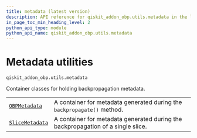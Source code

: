 ```yaml
---
title: metadata (latest version)
description: API reference for qiskit_addon_obp.utils.metadata in the latest version of qiskit-addon-obp
in_page_toc_min_heading_level: 2
python_api_type: module
python_api_name: qiskit_addon_obp.utils.metadata
---
```


<span id="module-qiskit_addon_obp.utils.metadata" />

<span id="metadata-utilities-qiskit-addon-obp-utils-metadata" />

# Metadata utilities

`qiskit_addon_obp.utils.metadata`

Container classes for holding backpropagation metadata.

|                                                                                                  |                                                                                  |
| ------------------------------------------------------------------------------------------------ | -------------------------------------------------------------------------------- |
| [`OBPMetadata`](utils-metadata-obp-metadata "qiskit_addon_obp.utils.metadata.OBPMetadata")       | A container for metadata generated during the `backpropagate()` method.          |
| [`SliceMetadata`](utils-metadata-slice-metadata "qiskit_addon_obp.utils.metadata.SliceMetadata") | A container for metadata generated during the backpropagation of a single slice. |

